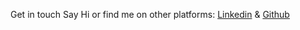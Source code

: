Get in touch
Say Hi or find me on other platforms: [Linkedin](https://www.linkedin.com/in/adppatino) & [Github](https://github.com/alexispcode)